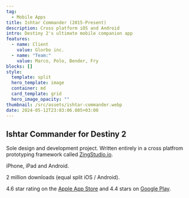 ```yaml
---
tag:
  - Mobile Apps
title: Ishtar Commander (2015-Present)
description: Cross platform iOS and Android
intro: Destiny 2's ultimate mobile companion app
features:
  - name: Client
    value: Glorbo inc.
  - name: "Team:"
    value: Marco, Polo, Bender, Fry
blocks: []
style:
  template: split
  hero_template: image
  container: md
  card_template: grid
  hero_image_opacity: ""
thumbnail: /src/assets/ishtar-commander.webp
date: 2024-05-12T23:03:06.805+03:00
---
```

## Ishtar Commander for Destiny 2 

Sole design and development project. Written entirely in a cross platfrom prototyping framework called [ZingStudio.io](https://www.zingstudio.io/).

iPhone, iPad and Android.

2 million downloads (equal split iOS / Android).

4.6 star rating on the [Apple App Store](https://apps.apple.com/us/app/ishtar-commander-for-destiny-2/id1030835428) and 4.4 stars on [Google Play](https://play.google.com/store/apps/details?id=com.unintuitive.IshtarCommander&hl=en&gl=US).
